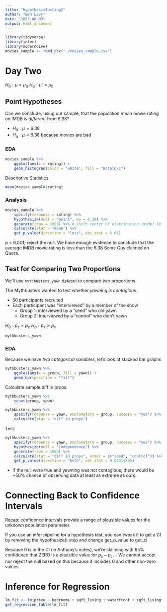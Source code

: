 ```yaml
---
title: "hypothesisTesting2"
author: "Ben Levy"
date: "2022-08-03"
output: html_document
---
```


```r
library(tidyverse)
library(infer)
library(moderndive)
movies_sample <- read_csv("./movies_sample.csv")
```

# Day Two

$H_0: \mu = \mu_0$
$H_a: \mu != \mu_0$

## Point Hypotheses

Can we conclude, using our sample, that the population mean movie rating on IMDB is *different* from 6.38?

- $H_0: \mu = 6.38$
- $H_a: \mu < 6.38$ because movies are bad

### EDA

```r
movies_sample %>%
    ggplot(aes(x = rating)) +
    geom_histogram(color = "white", fill = "hotpink1")
```

Descriptive Statistics

```r
mean(movies_sample$rating)
```

### Analysis

```r
movies_sample %>%
    specify(response = rating) %>%
    hypothesize(null = "point", mu = 6.38) %>%
    generate(reps = 1000) %>% # shift center of distribution (mode) to 6.38 (the mu provided)
    calculate(stat = "mean") %>%
    get_p_value(direction = "less", obs_stat = 5.61)
```

p < 0.001; reject the null. We have enough evidence to conclude that the average IMDB movie rating is less than the 6.38 Some Guy claimed on Quora.

## Test for Comparing Two Proportions

We'll use `mythbusters_yawn` dataset to compare two proportions.

The Mythbusters wanted to test whether *yawning is contagious*.

- 50 participants recruited
- Each participant was "interviewed" by a member of the show
    - Group 1: interviewed by a "seed" who did yawn
    - Group 2: interviewed by a "control" who didn't yawn

$H_0:  p_s = p_c$
$H_a: p_s > p_c$

```r
mythbusters_yawn
```

### EDA

Because we have *two categorical variables*, let's look at stacked bar graphs

```r
mythbusters_yawn %>%
    ggplot(aes(x = group, fill = yawn)) +
    geom_bar(position = "fill")
```

Calculate sample diff in props:

```r
mythbusters_yawn %>%
    count(group, yawn)
```

```r
mythbusters_yawn %>%
    specify(response = yawn, explanatory = group, success = "yes") %>%
    calculate(stat = "diff in props")
```

Test:

```r
mythbusters_yawn %>%
    specify(response = yawn, explanatory = group, success = "yes") %>%
    hypothesize(null = "independence") %>%
    generate(reps = 1000) %>%
    calculate(stat = "diff in props", order = c("seed", "control")) %>%
    get_p_value(direction = "both", obs_stat = 0.04411765)
```

- If the null were true and yawning was not contagious, there would be ~50% chance of observing data at least as extreme as ours.

# Connecting Back to Confidence Intervals

Recap: confidence intervals provide a range of plausible values for the unknown population parameter.

If you use an infer pipeline for a hypothesis test, you can tweak it to get a CI by removing the hypothesize() step and change get_p_value to get_ci

Because 0 is in the CI (in Anthony's notes), we're claiming with 95% confidence that ZERO is a plausible value for $p_s - p_c$.
    - We cannot accept nor reject the null based on this because it includes 0 and other non-zero values
    
# Inference for Regression

```r
lm_fit <- lm(price ~ bedrooms + sqft_living + waterfront + sqft_living*waterfront, data = house_prices) 
get_regression_table(lm_fit)
```

